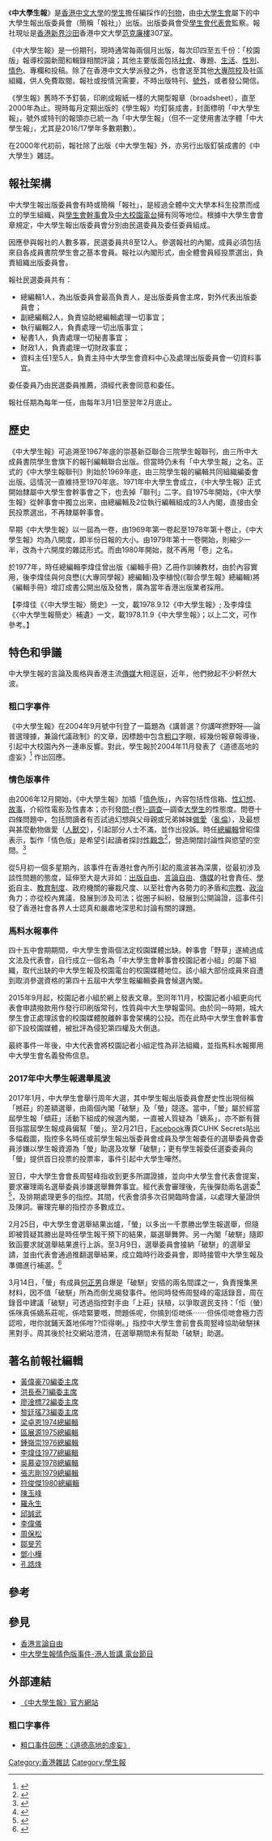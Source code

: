 {{Infobox Newspaper
|name=中大學生報
|image= [[File:中大學生報logo.png|200px]]
|caption=
|type=[[期刊|期刊]]（月刊）
|format=《中大學生》：[[寬版|寬版]] 
|owners=[[香港中文大學學生會|香港中文大學學生會]]中大學生報出版委員會
|publisher=同上
|staff=主要：21人
|foundation=1969年10月3日
|ceasedpublication=
|political=
|language=[[繁體中文|繁體中文]]
|price=指定地點免費取閱
|headquarters=香港中文大學范克廉樓307室
|circulation=（每月印數）8,000份
|ISSN=
|website=[http://www.cusp.hk/ www.cusp.hk]
}}
《'''中大學生報'''》是[[香港中文大學|香港中文大學]]的[[學生|學生]]擔任編採作的[[刊物|刊物]]，由[[香港中文大學學生會|中大學生會]]屬下的中大學生報出版委員會（簡稱「報社」）出版。出版委員會受[[香港中文大學學生會#常設機構|學生會代表會]]監察。報社現址是[[香港|香港]][[新界|新界]][[沙田_(香港)|沙田]]香港中文大學[[范克廉樓|范克廉樓]]307室。

《中大學生報》是一份期刊，現時通常每兩個月出版，每次印四至五千份：「校園版」報導校園新聞和輯錄相關評論；其他主要版面包括[[社會|社會]]、專題、[[生活|生活]]、[[性別|性別]]、[[情色|情色]]、專欄和投稿。除了在香港中文大學派發之外，也會送至其他[[大專院校|大專院校]]及社區組織，供人免費取閱。報社或按情況需要，不時出版特刊、[[號外|號外]]，或者發公開信。

《學生報》舊時不予釘裝，印刷成報紙一樣的大開型報章（broadsheet），直至2000年為止。現時每月定期出版的《學生報》均釘裝成書，封面標明「中大學生報」，號外或特刊的報頭亦已統一為「中大學生報」（但不一定使用書法字體「中大學生報」，尤其是2016/17學年多數期數）。

在2000年代初前，報社除了出版《中大學生報》外，亦另行出版釘裝成書的《中大學生》雜誌。

==報社架構==

中大學生報出版委員會有時或簡稱「報社」，是經過全體中文大學本科生投票而成立的學生組織，與[[香港中文大學學生會#常設機構|學生會幹事會]]及[[香港中文大學校園電台|中大校園電台]]擁有同等地位。根據中大學生會會章規定，中大學生報出版委員會分別由民選委員及委任委員組成。

因應參與報社的人數多寡，民選委員共8至12人。參選報社的內閣，成員必須包括來自各成員書院學生會之基本會員。報社以內閣形式，由全體會員經投票選出，負責組織出版委員會。

報社民選委員共有：
* 總編輯1人，為出版委員會最高負責人，是出版委員會主席，對外代表出版委員會；
* 副總編輯2人，負責協助總編輯處理一切事宜；
* 執行編輯2人，負責處理一切出版事宜；
* 秘書1人，負責處理一切秘書事宜；
* 財政1人，負責處理一切財政事宜；
* 資料主任1至5人，負責主持中大學生會資料中心及處理出版委員會一切資料事宜。

委任委員乃由民選委員推薦，須經代表會同意和委任。

報社任期為每年一任，由每年3月1日至翌年2月底止。

==歷史==
《中大學生報》可追溯至1967年底的崇基新亞聯合三院學生報聯刊，由三所中大成員書院學生會旗下的報刊編輯聯合出版。但當時仍未有「中大學生報」之名。正式的《中大學生報聯刊》則始於1969年底，由三院學生報的編輯共同組織編委會出版。這情況一直維持至1970年底。1971年中大學生會成立，《中大學生報》正式開始隸屬中大學生會幹事會之下，也去掉「聯刊」二字。自1975年開始，《中大學生報》從幹事會中獨立出來，由總編輯及2位執行編輯組成的3人內閣，直接由全民投票選出，不再隸屬幹事會。

早期《中大學生報》以一屆為一卷，由1969年第一卷起至1978年第十卷止，《中大學生報》均為八開度，即半份日報的大小。由1979年第十一卷開始，則縮少一半，改為十六開度的雜誌形式。而由1980年開始，就不再用「卷」之名。

於1977年，時任總編輯李煒佳曾出版《編輯手冊》乙冊作訓練教材，由於內容實用，後李煒佳與何良懋(《大專同學報》總編輯)及李植悅(《聯合學生報》總編輯)將《編輯手冊》增訂成書公開出版及發售，廣為當年香港出版業者採用。

【李煒佳《〈中大學生報〉簡史》一文，載1978.9.12《中大學生報》; 及李煒佳《〈中大學生報簡史〉補遺》一文，載1978.11.9《中大學生報》；以上二文，可作參考。】

==特色和爭議==
中大學生報的言論及風格與香港主流[[傳媒|傳媒]]大相逕庭，近年，他們掀起不少軒然大波。

===粗口字事件===
《中大學生報》在2004年9月號中刊登了一篇題為《講普選？你講咩撚野呀──論普選理據，兼論代議政制》的文章，因標題中包含[[粗口|粗口]]字眼，經幾份報章報導後，引起中大校園內外一連串反響。對此，學生報於2004年11月發表了《道德高地的虛妄》<ref>{{Cite web |url=http://gbcode.rthk.org.hk/b5/rthk27.rthk.org.hk/php/leetm2/message.php?forum_id=4&topic_id=671&page_no=4&order=asc&subpage_no=1&order=asc&suborder=asc# |title=道德高地的虛妄 ——答一眾對學生報粗口標題的詰難 |access-date=2007-05-13 |archive-url=https://web.archive.org/web/20071016203551/http://gbcode.rthk.org.hk/b5/rthk27.rthk.org.hk/php/leetm2/message.php?forum_id=4&topic_id=671&page_no=4&order=asc&subpage_no=1&order=asc&suborder=asc |archive-date=2007-10-16 |dead-url=yes }}</ref> 作出回應。

===情色版事件===
{{main|中大學生報情色版事件}}

由2006年12月開始，《中大學生報》加插「[[情色|情色]]版」，內容包括性信箱、[[性幻想|性幻想]]、[[故事|故事]]，介紹性電影及性書本；亦刊發[[問卷調查|問-{卷}-調查]]—調查[[大學生|大學生]]的性態度。問卷十四條問題中，包括問讀者有否試過幻想與父母親或兄弟姊妹[[近親性交|做愛]]（[[近親性交|亂倫]]），及最想與甚麼動物做愛（[[人獸交|人獸交]]），引起部分人士不滿，並作出投訴。時任[[總編輯|總編輯]]曾昭偉表示，製作「情色版」是希望引起讀者探討[[性觀念|性觀念]]<ref name="星島-《中大學生報》炮製「情色版」">{{cite web |url=http://hk.news.yahoo.com/070506/60/26uqk.html |title=《中大學生報》炮製「情色版」 |publisher=[[星島日報|星島日報]] |date=2007-05-09 |archiveurl=https://web.archive.org/web/20070508182419/http://hk.news.yahoo.com/070506/60/26uqk.html |archivedate=2007-05-08 |deadurl=yes |accessdate=2007-05-08 }}</ref>，營造開闊討論性與慾望的空間。<ref name="「情色」學生報老總或負刑責">{{cite web|url=http://news.sina.com.hk/cgi-bin/news/show_news.cgi?ct=headlines&type=headlines&date=2007-05-09&id=2379850|title=「情色」學生報老總或負刑責|publisher=[[新浪網|新浪網]]|date=2007-05-09}}{{Dead link|date=2019年2月 |bot=InternetArchiveBot |fix-attempted=yes }}</ref>

從5月初一個多星期內，該事件在香港社會內所引起的風波甚為深廣，從最初涉及談性問題的態度，延伸至大是大非如：[[出版自由|出版自由]]、[[言論自由|言論自由]]、[[傳媒|傳媒]]的社會責任、[[學術|學術]]自主、[[教育制度|教育制度]]、政府機關的審裁尺度、以至社會內各勢力的矛盾和[[宗教|宗教]]、[[政治|政治]]角力；亦從校內異議，發展到涉及司法；從圈子糾紛，發展到公開論證，這事件引發了香港社會各界人士認真和嚴肅地深思和討論有關的課題。

===馬料水報事件===
四十五中會期期間，中大學生會兩個法定校園媒體出缺。幹事會「野草」遂繞過成文法及代表會，自行成立一個名為「中大學生會幹事會校園記者小組」的屬下組織，取代出缺的中大學生報及校園電台的校園媒體地位。該小組大部份成員來自遭到取消參選資格的第四十五屆中大學生報編輯委員會候選內閣。

2015年9月起，校園記者小組於網上發表文章。至同年11月，校園記者小組更向代表會申請撥款用作發行印刷版常刊，性質與中大生學報雷同。由於同一時期，城大學生會正處理該會的校園媒體脫離幹事會架構的公投。而在此時中大學生會幹事會卻下設校園媒體，被批評為侵犯第四權及大倒退。

最終事件一年後，中大代表會將校園記者小組定性為非法組織，並指馬料水報揶用中大學生會名義發佈信息。

===2017年中大學生報選舉風波===

2017年1月，中大學生會舉行周年大選，其中學生報出版委員會歷史性出現俗稱「撼莊」的差額選舉，由兩個內閣「破駢」及「螢」競逐。當中，「螢」屬於經當屆學生報「傾莊」活動下組成的候選內閣，一直被人質疑為「嫡系」，亦不斷有聲音指當屆學生報成員偏幫「螢」。至2月21日，[[Facebook|Facebook]]專頁CUHK Secrets貼出多幅截圖，指控多名時任或前學生報出版委員會成員及學生報委任的選舉委員會委員涉嫌以學生報資源為「螢」助選及攻擊「破駢」；更有學生報委任選委委員向「螢」提供首日投票的投票率，事件引起中大學生嘩然。

翌日，中大學生會會長周竪峰指收到更多所謂證據，並向中大學生會代表會提案，要求審理兩名選舉委員涉嫌選舉舞弊事宜。經代表會審理後，先後彈劾兩名選委<ref name="彈劾、譴責、停職決議案公告（2017年2月23日）">{{cite web|url=http://council.cusu.hk/wp/resolution/resolution_20170223/|title=彈劾選舉委員會委員梁嘉豪職務、譴責梁嘉豪擔任選委會委員期間行為|publisher=香港中文大學學生會代表會|date=2017-02-24}}{{dead link|date=2017年11月 |bot=InternetArchiveBot |fix-attempted=yes }}</ref> <ref name="彈劾、譴責、停職決議案公告（2017年2月28日）">{{cite web|url=http://council.cusu.hk/wp/resolution/resolution_20170228/|title=彈劾選舉委員會委員余嘉浩職務、譴責余嘉浩擔任選委會委員期間行為、命令選舉委員會委員梁嘉豪停職|publisher=香港中文大學學生會代表會|date=2017-02-28|accessdate=2017-03-11|archive-date=2017-03-16|archive-url=https://web.archive.org/web/20170316155716/http://council.cusu.hk/wp/resolution/resolution_20170228/|dead-url=no}}</ref>，及排期處理更多的指控。其間，代表會須多次召開臨時會議，以處理大量證供及陳詞。審理完畢的指控亦多數成立。

2月25日，中大學生會選舉結果出爐，「螢」以多出一千票勝出學生報選舉，但隨即被質疑其勝出是時任學生報干預下的結果，屬選舉舞弊。另一內閣「破駢」隨即致函要求就選舉結果進行上訴。至3月9日，選舉委員會接納「破駢」的選舉呈請，並由代表會通過推翻選舉結果，成立臨時行政委員會，即時接管中大學生報及準備進行補選。<ref name="代表會公告">{{cite web|url=http://council.cusu.hk/wp/resolution/cusp_20170310/|title=代表會公告：備悉選委會推翻中大學生報出版委員會民選委員選舉結果、議決為中大學生報出版委員會民選委員舉行補選、委任中大學生報出版委員會臨時行政委員會委員（2017年3月10日）|publisher=香港中文大學學生會代表會|date=2017-03-10|accessdate=2017-03-11|archive-date=2017-03-16|archive-url=https://web.archive.org/web/20170316011155/http://council.cusu.hk/wp/resolution/cusp_20170310/|dead-url=no}}</ref>

3月14日，「螢」有成員[[何正男|何正男]]自爆是「破駢」安插的兩名間諜之一，負責搜集黑材料，因不值「破駢」所為而倒戈揭發事件。他同時發佈周竪峰的電話錄音，周在錄音中建議「破駢」可透過指控對手由「上莊」扶植，以爭取選民支持：「佢（螢）係咪真係嫡系莊呢，係唔緊要嘅，問題係呢，你搞到佢哋係⋯⋯但係佢哋會極力否認啦，咁你就鋪天蓋地係咁??佢得喇。」指控中大學生會前會長周竪峰協助破駢抹黑對手。周其後於社交網站澄清，在選舉期間未有幫助「破駢」助選。

==著名前報社編輯==
*[[黃偉豪70編委主席|黃偉豪70編委主席]]
*[[洪長泰71編委主席|洪長泰71編委主席]]
*[[廖淦標72編委主席|廖淦標72編委主席]]
*[[黎廷瑤73編委主席|黎廷瑤73編委主席]]
*[[梁卓恩1974總編輯|梁卓恩1974總編輯]]
*[[區展源1975總編輯|區展源1975總編輯]]
*[[鍾嶺崇1976總編輯|鍾嶺崇1976總編輯]]
*[[李煒佳1977總編輯|李煒佳1977總編輯]]
*[[吳慕姿1978總編輯|吳慕姿1978總編輯]]
*[[張志剛1979總編輯|張志剛1979總編輯]]
*[[符俊傑1980總編輯|符俊傑1980總編輯]]
*[[陳玉峰_(香港)|陳玉峰]]
*[[羅永生|羅永生]]
*[[邱誠武|邱誠武]]
*[[李偉儀|李偉儀]]
*[[周保松|周保松]]
*[[鄒旻芳|鄒旻芳]]
*[[鄧小樺|鄧小樺]]
*[[孔誥烽|孔誥烽]]


== 參考 ==
{{Reflist}}

== 參見 ==
* [[香港言論自由|香港言論自由]]
* [https://web.archive.org/web/20070615035624/http://prhk2004.sinacool.com/pcsloge/006.html 中大學生報情色版事件-港人哲講 電台節目]

== 外部連結 ==
* [http://www.cusp.hk/ 《中大學生報》官方網站]{{Wayback|url=http://www.cusp.hk/ |date=20080913211316 }}

===粗口字事件===
* [https://web.archive.org/web/20071016203551/http://gbcode.rthk.org.hk/b5/rthk27.rthk.org.hk/php/leetm2/message.php?forum_id=4&topic_id=671&page_no=4&order=asc&subpage_no=1&order=asc&suborder=asc 粗口事件回應：《道德高地的虛妄》]

{{香港中文大學}}

[[Category:香港雜誌|Category:香港雜誌]]
[[Category:學生報|Category:學生報]]